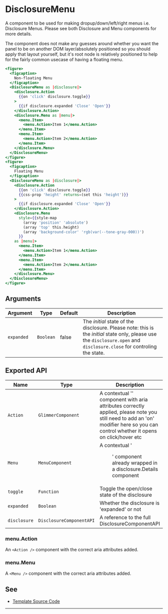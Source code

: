 # DisclosureMenu

A component to be used for making dropup/down/left/right menus i.e. Disclosure
Menus. Please see both Disclosure and Menu components for more details.

The component does not make any guesses around whether you want the panel to
be on another DOM layer/absolutely positioned so you should apply that layout
yourself, but it's root node is relatively positioned to help for the fairly
common usecase of having a floating menu.

```hbs preview-template
<figure>
  <figcaption>
    Non-floating Menu
  </figcaption>
  <DisclosureMenu as |disclosure|>
    <disclosure.Action
      {{on 'click' disclosure.toggle}}
    >
      {{if disclosure.expanded 'Close' 'Open'}}
    </disclosure.Action>
    <disclosure.Menu as |menu|>
      <menu.Item>
        <menu.Action>Item 1</menu.Action>
      </menu.Item>
      <menu.Item>
        <menu.Action>Item 2</menu.Action>
      </menu.Item>
    </disclosure.Menu>
  </DisclosureMenu>
</figure>
<figure>
  <figcaption>
    Floating Menu
  </figcaption>
  <DisclosureMenu as |disclosure|>
    <disclosure.Action
      {{on 'click' disclosure.toggle}}
      {{css-prop 'height' returns=(set this 'height')}}
    >
      {{if disclosure.expanded 'Close' 'Open'}}
    </disclosure.Action>
    <disclosure.Menu
      style={{style-map
        (array 'position' 'absolute')
        (array 'top' this.height)
        (array 'background-color' 'rgb(var(--tone-gray-000))')
      }}
    as |menu|>
      <menu.Item>
        <menu.Action>Item 1</menu.Action>
      </menu.Item>
      <menu.Item>
        <menu.Action>Item 2</menu.Action>
      </menu.Item>
    </disclosure.Menu>
  </DisclosureMenu>
</figure>
```

## Arguments

| Argument | Type | Default | Description |
| --- | --- | --- | --- |
| `expanded` | `Boolean` | false | The _initial_ state of the disclosure. Please note: this is the _initial_ state only, please use the `disclosure.open` and `disclosure.close` for controling the state. |

## Exported API

| Name | Type | Description |
| --- | --- | --- |
| `Action` | `GlimmerComponent` | A contextual '<Action />' component with aria attributes correctly applied, please note you still need to add an 'on' modifier here so you can control whether it opens on click/hover etc |
| `Menu` | `MenuComponent` | A contextual '<Menu />' component already wrapped in a disclosure.Details component |
| `toggle` | `Function` | Toggle the open/close state of the disclosure |
| `expanded` | `Boolean` | Whether the disclosure is 'expanded' or not |
| `disclosure` | `DisclosureComponentAPI` | A reference to the full DisclosureComponentAPI |


### menu.Action

An `<Action />` component with the correct aria attributes added.

### menu.Menu

A `<Menu />` component with the correct aria attributes added.

## See

- [Template Source Code](./index.hbs)

---

